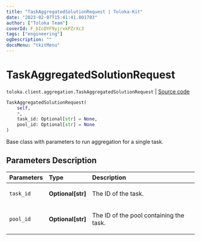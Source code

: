 ```yaml
---
title: "TaskAggregatedSolutionRequest | Toloka-Kit"
date: "2023-02-07T15:41:41.801703"
author: ["Toloka Team"]
coverId: F_bIcOYF9yjrxkPZrXc3
tags: ["engineering"]
ogDescription: ""
docsMenu: "tkitMenu"
---
```


# TaskAggregatedSolutionRequest
`toloka.client.aggregation.TaskAggregatedSolutionRequest` | [Source code](https://github.com/Toloka/toloka-kit/blob/v1.1.3/src/client/aggregation.py#L53)

```python
TaskAggregatedSolutionRequest(
    self,
    *,
    task_id: Optional[str] = None,
    pool_id: Optional[str] = None
)
```

Base class with parameters to run aggregation for a single task.

## Parameters Description

| Parameters | Type | Description |
| :----------| :----| :-----------|
`task_id`|**Optional\[str\]**|<p>The ID of the task.</p>
`pool_id`|**Optional\[str\]**|<p>The ID of the pool containing the task.</p>